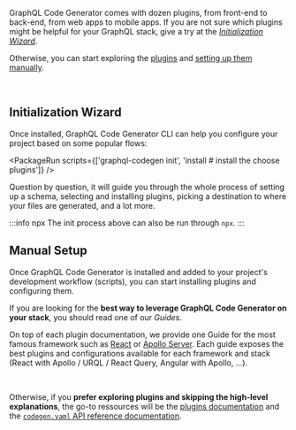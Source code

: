 GraphQL Code Generator comes with dozen plugins, from front-end to back-end, from web apps to mobile apps.
If you are not sure which plugins might be helpful for your GraphQL stack, give a try at the [_Initialization Wizard_](#initialization-wizard).

Otherwise, you can start exploring the [plugins](/plugins) and [setting up them manually](#manual-setup).

<p>&nbsp;</p>

## Initialization Wizard

Once installed, GraphQL Code Generator CLI can help you configure your project based on some popular flows:


<PackageRun scripts={['graphql-codegen init', 'install # install the choose plugins']} />


Question by question, it will guide you through the whole process of setting up a schema, selecting and installing plugins, picking a destination to where your files are generated, and a lot more.

:::info npx
The init process above can also be run through `npx`.
:::


## Manual Setup

Once GraphQL Code Generator is installed and added to your project's development workflow (scripts), you can start installing plugins and configuring them.

If you are looking for the **best way to leverage GraphQL Code Generator on your stack**, you should read one of our _Guides_.

On top of each plugin documentation, we provide one Guide for the most famous framework such as [React](/docs/guides/react) or [Apollo Server](/docs/guides/graphql-server-apollo-yoga).
Each guide exposes the best plugins and configurations available for each framework and stack (React with Apollo / URQL / React Query, Angular with Apollo, ...).

<br />

Otherwise, if you **prefer exploring plugins and skipping the high-level explanations**, the go-to ressources will be the [plugins documentation](/plugins) and the [`codegen.yaml` API reference documentation](/docs/config-reference/codegen-config).
